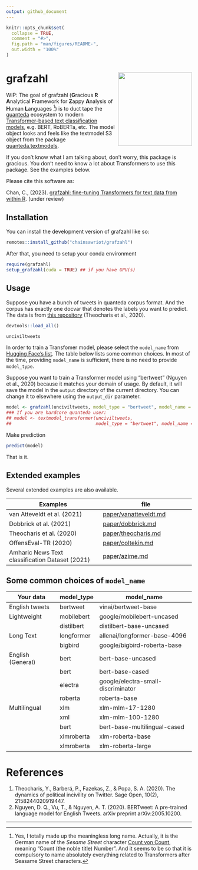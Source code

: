 ```yaml
---
output: github_document
---
```


<!-- README.md is generated from README.Rmd. Please edit that file -->

```r
knitr::opts_chunk$set(
  collapse = TRUE,
  comment = "#>",
  fig.path = "man/figures/README-",
  out.width = "100%"
)
```

# grafzahl <img src="man/figures/grafzahl_logo.svg" align="right" height="200" />

<!-- badges: start -->
<!-- badges: end -->

WIP: The goal of grafzahl (**G**racious **R** **A**nalytical **F**ramework for **Z**appy **A**nalysis of **H**uman **L**anguages [^1]) is to duct tape the [quanteda](https://github.com/quanteda/quanteda) ecosystem to modern [Transformer-based text classification models](https://simpletransformers.ai/), e.g. BERT, RoBERTa, etc. The model object looks and feels like the textmodel S3 object from the package [quanteda.textmodels](https://github.com/quanteda/quanteda.textmodels).

If you don't know what I am talking about, don't worry, this package is gracious. You don't need to know a lot about Transformers to use this package. See the examples below.

Please cite this software as:

Chan, C., (2023). [grafzahl: fine-tuning Transformers for text data from within R](paper/grafzahl_sp.pdf). (under review)

## Installation

You can install the development version of grafzahl like so:

``` r
remotes::install_github("chainsawriot/grafzahl")
```

After that, you need to setup your conda environment

```r
require(grafzahl)
setup_grafzahl(cuda = TRUE) ## if you have GPU(s)
```

## Usage

Suppose you have a bunch of tweets in quanteda corpus format. And the corpus has exactly one docvar that denotes the labels you want to predict. The data is from [this repository](https://github.com/pablobarbera/incivility-sage-open) (Theocharis et al., 2020).

```r
devtools::load_all()
```

```r
unciviltweets
```

In order to train a Transfomer model, please select the `model_name` from [Hugging Face's list](https://huggingface.co/models). The table below lists some common choices. In most of the time, providing `model_name` is sufficient, there is no need to provide `model_type`.

Suppose you want to train a Transformer model using "bertweet" (Nguyen et al., 2020) because it matches your domain of usage. By default, it will save the model in the `output` directory of the current directory. You can change it to elsewhere using the `output_dir` parameter. 

```r
model <- grafzahl(unciviltweets, model_type = "bertweet", model_name = "vinai/bertweet-base")
### If you are hardcore quanteda user:
## model <- textmodel_transformer(unciviltweets,
##                                model_type = "bertweet", model_name = "vinai/bertweet-base")
```

Make prediction

```r
predict(model)
```

That is it.

## Extended examples

Several extended examples are also available.

| Examples                                        | file                                           |
|-------------------------------------------------|------------------------------------------------|
| van Atteveldt et al. (2021)                     | [paper/vanatteveldt.md](paper/vanatteveldt.md) |
| Dobbrick et al. (2021)                          | [paper/dobbrick.md](paper/dobbrick.md)         |
| Theocharis et al. (2020)                        | [paper/theocharis.md](paper/theocharis.md)     |
| OffensEval-TR (2020)                            | [paper/coltekin.md](paper/coltekin.md)         |
| Amharic News Text classification Dataset (2021) | [paper/azime.md](paper/azime.md)               |

## Some common choices of `model_name`

| Your data         | model_type | model_name                         |
|-------------------|------------|------------------------------------|
| English tweets    | bertweet   | vinai/bertweet-base                |
| Lightweight       | mobilebert | google/mobilebert-uncased          |
|                   | distilbert | distilbert-base-uncased            |
| Long Text         | longformer | allenai/longformer-base-4096       |
|                   | bigbird    | google/bigbird-roberta-base        |
| English (General) | bert       | bert-base-uncased                  |
|                   | bert       | bert-base-cased                    |
|                   | electra    | google/electra-small-discriminator |
|                   | roberta    | roberta-base                       |
| Multilingual      | xlm        | xlm-mlm-17-1280                    |
|                   | xml        | xlm-mlm-100-1280                   |
|                   | bert       | bert-base-multilingual-cased       |
|                   | xlmroberta | xlm-roberta-base                   |
|                   | xlmroberta | xlm-roberta-large                  |

# References

1. Theocharis, Y., Barberá, P., Fazekas, Z., & Popa, S. A. (2020). The dynamics of political incivility on Twitter. Sage Open, 10(2), 2158244020919447.
2. Nguyen, D. Q., Vu, T., & Nguyen, A. T. (2020). BERTweet: A pre-trained language model for English Tweets. arXiv preprint arXiv:2005.10200.

---
[^1]: Yes, I totally made up the meaningless long name. Actually, it is the German name of the *Sesame Street* character [Count von Count](https://de.wikipedia.org/wiki/Sesamstra%C3%9Fe#Graf_Zahl), meaning "Count (the noble title) Number". And it seems to be so that it is compulsory to name absolutely everything related to Transformers after Seasame Street characters.
